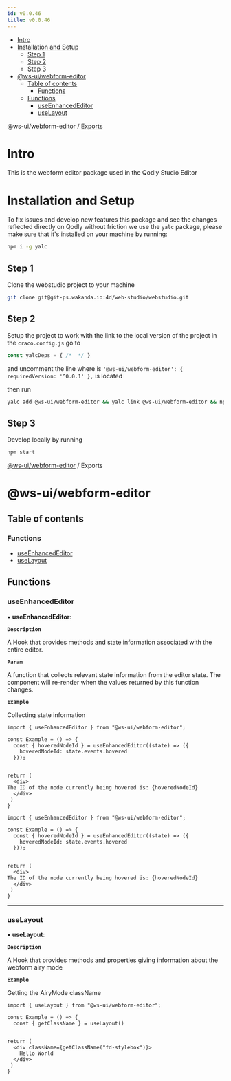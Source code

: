 ```yaml
---
id: v0.0.46
title: v0.0.46
---
```




- [Intro](#intro)
- [Installation and Setup](#installation-and-setup)
  - [Step 1](#step-1)
  - [Step 2](#step-2)
  - [Step 3](#step-3)
- [@ws-ui/webform-editor](#ws-uiwebform-editor)
  - [Table of contents](#table-of-contents)
    - [Functions](#functions)
  - [Functions](#functions-1)
    - [useEnhancedEditor](#useenhancededitor)
    - [useLayout](#uselayout)




<a name="readmemd"></a>

@ws-ui/webform-editor / [Exports](#modulesmd)

# Intro

This is the webform editor package used in the Qodly Studio Editor

# Installation and Setup

To fix issues and develop new features this package and see the changes reflected directly on Qodly without friction we use the `yalc` package, please make sure that it's installed on your machine by running:

```bash
npm i -g yalc
```

## Step 1

Clone the webstudio project to your machine

```bash
git clone git@git-ps.wakanda.io:4d/web-studio/webstudio.git
```

## Step 2

Setup the project to work with the link to the local version of the project in the `craco.config.js` go to 

```javascript
const yalcDeps = { /*  */ }
```

and uncomment the line where is `'@ws-ui/webform-editor': { requiredVersion: '^0.0.1' },` is located

then run

```bash
yalc add @ws-ui/webform-editor && yalc link @ws-ui/webform-editor && npm install
```

## Step 3

Develop locally by running

```bash
npm start
```


<a name="modulesmd"></a>

[@ws-ui/webform-editor](#readmemd) / Exports

# @ws-ui/webform-editor

## Table of contents

### Functions

- [useEnhancedEditor](#useenhancededitor)
- [useLayout](#uselayout)

## Functions

### useEnhancedEditor

• **useEnhancedEditor**: 

**`Description`**

A Hook that provides methods and state information associated with the entire editor.

**`Param`**

A function that collects relevant state information from the editor state. The component will re-render when the values returned by this function changes.

**`Example`**

Collecting state information

<Tabs>
   <TabItem value="Example 1">

   ```tsx
   import { useEnhancedEditor } from "@ws-ui/webform-editor";
   
   const Example = () => {
     const { hoveredNodeId } = useEnhancedEditor((state) => ({
       hoveredNodeId: state.events.hovered
     }));
   
   
   return (
     <div>
 The ID of the node currently being hovered is: {hoveredNodeId}
     </div>
    )
   }
   ```

 </TabItem>
  <TabItem value="Example 2">

  ```tsx
  import { useEnhancedEditor } from "@ws-ui/webform-editor";
  
  const Example = () => {
    const { hoveredNodeId } = useEnhancedEditor((state) => ({
      hoveredNodeId: state.events.hovered
    }));
  
  
  return (
    <div>
The ID of the node currently being hovered is: {hoveredNodeId}
    </div>
   )
  }
  ```

 </TabItem>
</Tabs>

___

### useLayout

• **useLayout**: 

**`Description`**

A Hook that provides methods and properties giving information about the webform airy mode

**`Example`**

Getting the AiryMode className

<Tabs>
   <TabItem value="Example 1">

   ```tsx
   import { useLayout } from "@ws-ui/webform-editor";
   
   const Example = () => {
     const { getClassName } = useLayout()
   
   
   return (
     <div className={getClassName("fd-stylebox")}>
       Hello World
     </div>
    )
   }
   ```

 </TabItem>
</Tabs>


<a name="outputmd"></a>

